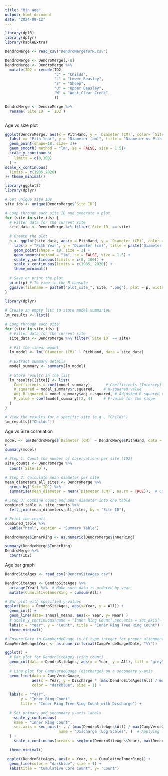 ```yaml
---
title: "Min age"
output: html_document
date: "2024-09-12"
---
```

```r
library(dplR)
library(dplyr)
library(kableExtra)

```


```r
DendroMerge <- read_csv("DendroMergeforR.csv")

DendroMerge <- DendroMerge[,-8]
DendroMerge <- DendroMerge %>%
  mutate(ID2 = recode(ID2,
                      "C" = "Childs",
                      "L" = "Lower Beasley",
                      "S" = "Sheep",
                      "U" = "Upper Beasley",
                      "W" = "West Clear Creek",
                      ))

DendroMerge <- DendroMerge %>%
  rename(`Site ID` = `ID2`) 



```




Age vs size plot
```r
ggplot(DendroMerge, aes(x = PithHand, y = `Diameter (CM)`, color= `Site ID`)) +
  labs( x= "Pith Year", y = "Diameter (cm)", title = "Diameter vs Pith Date") +
  geom_point(shape=18, size= 3)+
  geom_smooth( method = "lm", se = FALSE, size = 1.5)+
  scale_y_continuous(
    limits = c(0,100)
  ) +
scale_x_continuous(
  limits = c(1985,2020)
)+ theme_minimal()
```

```r
library(ggplot2)
library(dplyr)

# Get unique site IDs
site_ids <- unique(DendroMerge$`Site ID`)

# Loop through each site ID and generate a plot
for (site in site_ids) {
  # Filter data for the current site
  site_data <- DendroMerge %>% filter(`Site ID` == site)
  
  # Create the plot
  p <- ggplot(site_data, aes(x = PithHand, y = `Diameter (CM)`, color = `Site ID`)) +
    labs(x = "Pith Year", y = "Diameter (cm)", title = paste("Diameter vs Pith Date - Site:", site)) +
    geom_point(shape = 18, size = 3) +
    geom_smooth(method = "lm", se = FALSE, size = 1.5) +
    scale_y_continuous(limits = c(0, 100)) +
    scale_x_continuous(limits = c(1985, 2020)) +
    theme_minimal()
  
  # Save or print the plot
  print(p) # To view in the R console
  ggsave(filename = paste0("plot_site_", site, ".png"), plot = p, width = 8, height = 6) # To save as a file
}

```

```r
library(dplyr)

# Create an empty list to store model summaries
lm_results <- list()

# Loop through each site
for (site in site_ids) {
  # Filter data for the current site
  site_data <- DendroMerge %>% filter(`Site ID` == site)
  
  # Fit the linear model
  lm_model <- lm(`Diameter (CM)` ~ PithHand, data = site_data)
  
  # Extract summary details
  model_summary <- summary(lm_model)
  
  # Store results in the list
  lm_results[[site]] <- list(
    Coefficients = coef(model_summary),      # Coefficients (Intercept and Slope)
    R_squared = model_summary$r.squared,    # R-squared value
    Adj_R_squared = model_summary$adj.r.squared, # Adjusted R-squared value
    P_value = coef(model_summary)[2, 4]     # P-value for the slope
  )
}

# View the results for a specific site (e.g., "Childs")
lm_results[["Childs"]]

```


Age vs Size correlation
```r
model <- lm(DendroMerge$`Diameter (CM)` ~ DendroMerge$PithHand, data = DendroMerge)
c
summary(model)
```



```r
# Step 1: Count the number of observations per site (ID2)
site_counts <- DendroMerge %>%
  count(`Site ID`),

# Step 2: Calculate mean diameter per site
mean_diameters_all_sites <- DendroMerge %>%
  group_by(`Site ID`) %>%
  summarise(mean_diameter = mean(`Diameter (CM)`, na.rm = TRUE)),  # Calculate mean diameter

# Step 3: Combine count and mean diameter into one table
combined_table <- site_counts %>%
  left_join(mean_diameters_all_sites, by = "Site ID"),

# Print the result
combined_table %>%
  kable("html", caption = "Summary Table")

```

```r
DendroMerge$InnerRing <- as.numeric(DendroMerge$InnerRing)

summary(DendroMerge$InnerRing)
DendroMerge %>%
  count(ID2)

```



Age bar graph


```r
DendroSiteAges <- read_csv("DendroSiteAges.csv")

DendroSiteAges <- DendroSiteAges %>%
  arrange(Year) %>%  # Make sure data is ordered by year
  mutate(CumulativeInnerRing = cumsum(All))

# Bar plot with specified y-values
ggplot(data = DendroSiteAges, aes(x=Year, y = All)) +
  geom_col() +
  geom_line(data= annual_means, aes(x= Year, y= Mean) )
  # scale_y_continuous(name = "Inner Ring Count",sec.axis = sec_axis(~ ., name = "Cumulative Inner Ring Count") ) +
  labs(x = "Year", y = "Count", title = "Inner Ring Tree Ring Count") +
  theme_minimal()


```


```r
# Ensure Date in CampVerdeGuage is of type integer for proper alignment with Year in DendroSiteAges
CampVerdeGuage$Year <- as.numeric(format(CampVerdeGuage$Date, "%Y"))

ggplot() +
  # Bar plot for DendroSiteAges (ring count)
  geom_col(data = DendroSiteAges, aes(x = Year, y = All), fill = "grey", alpha = 0.7) +
  
  # Line plot for CampVerdeGuage (discharge) on a secondary y-axis
  geom_line(data = CampVerdeGuage, 
            aes(x = Year, y = Discharge * (max(DendroSiteAges$All) / max(CampVerdeGuage$Discharge)) ,log= "Y"),
            color = "darkblue", size = 1) +
  
  labs(x = "Year", 
       y = "Inner Ring Count", 
       title = "Inner Ring Tree Ring Count with Discharge") +
  
  # Set primary and secondary y-axis labels
    scale_y_continuous(
    name = "Inner Ring Count",
    sec.axis = sec_axis(~ . / (max(DendroSiteAges$All) / max(CampVerdeGuage$Discharge)), 
                        name = "Discharge (Log Scale)", )  # Applying log scale to secondary y-axis
  ) +
    scale_x_continuous(breaks = seq(min(DendroSiteAges$Year), max(DendroSiteAges$Year), by = 5)) +  # Set x-axis breaks every 5 years

  theme_minimal()

```


```r
 ggplot(DendroSiteAges, aes(x = Year, y = CumulativeInnerRing)) + 
  geom_line(color = "darkblue", size = 1) +
  labs(title = "Cumulative Core Count", y= "Count")


```






